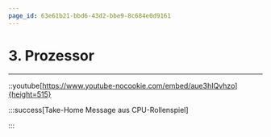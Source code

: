 ```yaml
---
page_id: 63e61b21-bbd6-43d2-bbe9-8c684e0d9161
---
```



# 3. Prozessor
---

::youtube[https://www.youtube-nocookie.com/embed/aue3hIQvhzo]{height=515}


:::success[Take-Home Message aus CPU-Rollenspiel]

<Answer type="text" id="c5ab98ee-a2a4-4a97-9f03-3d632fd16adf" />

:::
